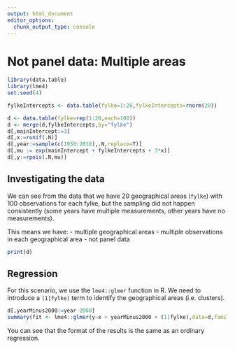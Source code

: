 ```yaml
---
output: html_document
editor_options: 
  chunk_output_type: console
---
```


# Not panel data: Multiple areas

```r
library(data.table)
library(lme4)
set.seed(4)

fylkeIntercepts <- data.table(fylke=1:20,fylkeIntercepts=rnorm(20))

d <- data.table(fylke=rep(1:20,each=100))
d <- merge(d,fylkeIntercepts,by="fylke")
d[,mainIntercept:=3]
d[,x:=runif(.N)]
d[,year:=sample(c(1950:2018),.N,replace=T)]
d[,mu := exp(mainIntercept + fylkeIntercepts + 3*x)]
d[,y:=rpois(.N,mu)]
```

\newpage

## Investigating the data

We can see from the data that we have 20 geographical areas (`fylke`) with 100 observations for each fylke, but the sampling did not happen consistently (some years have multiple measurements, other years have no measurements).

This means we have:
- multiple geographical areas
- multiple observations in each geographical area
- not panel data

```r
print(d)
```

\newpage

## Regression

For this scenario, we use the `lme4::glmer` function in R. We need to introduce a `(1|fylke)` term to identify the geographical areas (i.e. clusters).

```r
d[,yearMinus2000:=year-2000]
summary(fit <- lme4::glmer(y~x + yearMinus2000 + (1|fylke),data=d,family=poisson()))
```

You can see that the format of the results is the same as an ordinary regression.


